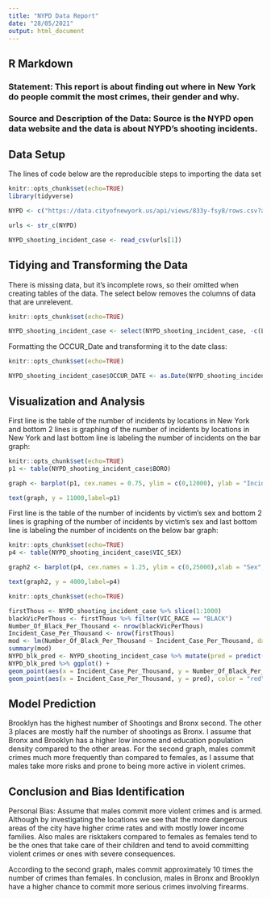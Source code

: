 ---
title: "NYPD Data Report"
date: "28/05/2021"
output: html_document
---

## R Markdown

### Statement: This report is about finding out where in New York do people commit the most crimes, their gender and why.  

### Source and Description of the Data: Source is the NYPD open data website and the data is about NYPD's shooting incidents. 



## Data Setup
The lines of code below are the reproducible steps to importing the data set
```{r setup, include=TRUE}
knitr::opts_chunk$set(echo=TRUE)
library(tidyverse)

NYPD <- c("https://data.cityofnewyork.us/api/views/833y-fsy8/rows.csv?accessType=DOWNLOAD")

urls <- str_c(NYPD)

NYPD_shooting_incident_case <- read_csv(urls[1])
```

## Tidying and Transforming the Data

There is missing data, but it's incomplete rows, so their omitted when creating tables of the data. The select below removes the columns of data that are unrelevent.

```{r removing, include=TRUE}
knitr::opts_chunk$set(echo=TRUE)

NYPD_shooting_incident_case <- select(NYPD_shooting_incident_case, -c(LOCATION_DESC, OCCUR_TIME, PRECINCT, JURISDICTION_CODE, X_COORD_CD, Y_COORD_CD, Latitude, Longitude, Lon_Lat))
```
Formatting the OCCUR_Date and transforming it to the date class:
```{r formatting, include=TRUE}
knitr::opts_chunk$set(echo=TRUE)

NYPD_shooting_incident_case$OCCUR_DATE <- as.Date(NYPD_shooting_incident_case$OCCUR_DATE, format = "%m/%d/%Y")
```

## Visualization and Analysis

First line is the table of the number of incidents by locations in New York and bottom 2 lines is graphing of the number of incidents by locations in New York and last bottom line is labeling the number of incidents on the bar graph:
```{r tableOfInt, include=TRUE}
knitr::opts_chunk$set(echo=TRUE)
p1 <- table(NYPD_shooting_incident_case$BORO)

graph <- barplot(p1, cex.names = 0.75, ylim = c(0,12000), ylab = "Incidents",xlab = "Districts",main = "Shooting Incidents in New York", col=rainbow(5))

text(graph, y = 11000,label=p1)
```

First line is the table of the number of incidents by victim's sex and bottom 2 lines is graphing of the number of incidents by victim's sex and last bottom line is labeling the number of incidents on the below bar graph:
```{r tableOfSex, include=TRUE}
knitr::opts_chunk$set(echo=TRUE)
p4 <- table(NYPD_shooting_incident_case$VIC_SEX)

graph2 <- barplot(p4, cex.names = 1.25, ylim = c(0,25000),xlab = "Sex", ylab = "Incidents", main = "Shooting Incidents by Victims' Sex", col="red")

text(graph2, y = 4000,label=p4)
```
 

```{r modelling, include=TRUE}
knitr::opts_chunk$set(echo=TRUE)

firstThous <- NYPD_shooting_incident_case %>% slice(1:1000)
blackVicPerThous <- firstThous %>% filter(VIC_RACE == "BLACK")
Number_Of_Black_Per_Thousand <- nrow(blackVicPerThous)
Incident_Case_Per_Thousand <- nrow(firstThous)
mod <- lm(Number_Of_Black_Per_Thousand ~ Incident_Case_Per_Thousand, data = NYPD_shooting_incident_case)
summary(mod)
NYPD_blk_pred <- NYPD_shooting_incident_case %>% mutate(pred = predict(mod))
NYPD_blk_pred %>% ggplot() +
geom_point(aes(x = Incident_Case_Per_Thousand, y = Number_Of_Black_Per_Thousand), color = "blue") +
geom_point(aes(x = Incident_Case_Per_Thousand, y = pred), color = "red")

```
## Model Prediction


Brooklyn has the highest number of Shootings and Bronx second. The other 3 places are mostly half the number of shootings as Bronx. I assume that Bronx and Brooklyn has a higher low income and education population density compared to the other areas. For the second graph, males commit crimes much more frequently than compared to females, as I assume that males take more risks and prone to being more active in violent crimes.   

## Conclusion and Bias Identification

Personal Bias: Assume that males commit more violent crimes and is armed. Although by investigating the locations we see that the more dangerous areas of the city have higher crime rates and with mostly lower income families. Also males are risktakers compared to females as females tend to be the ones that take care of their children and tend to avoid committing violent crimes or ones with severe consequences. 

According to the second graph, males commit approximately 10 times the number of crimes than females. In conclusion, males in Bronx and Brooklyn have a higher chance to commit more serious crimes involving firearms.       